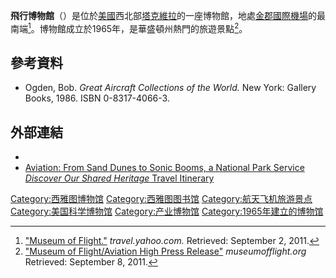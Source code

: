'''飛行博物館'''（{{lang-en|Museum of Flight}}）是位於[[美國|美國]]西北部[[塔克維拉_(華盛頓州)|塔克維拉]]的一座博物館，地處[[波音機場|金郡國際機場]]的最南端<ref name="yahoo">[http://travel.yahoo.com/p-travelguide-2747316-museum_of_flight_seattle-i "Museum of Flight."] {{Wayback|url=http://travel.yahoo.com/p-travelguide-2747316-museum_of_flight_seattle-i |date=20141111223432 }} ''travel.yahoo.com.'' Retrieved: September 2, 2011.</ref>。博物館成立於1965年，是華盛頓州熱門的旅遊景點<ref name="Museum of Flight">[http://www.museumofflight.org/press/aviation-high-school-breaks-ground-museum-flight "Museum of Flight/Aviation High Press Release"] {{Wayback|url=http://www.museumofflight.org/press/aviation-high-school-breaks-ground-museum-flight |date=20160418110713 }} ''museumofflight.org'' Retrieved: September 8, 2011.</ref>。

==參考資料==
{{reflist}}
* Ogden, Bob. ''Great Aircraft Collections of the World.'' New York: Gallery Books, 1986. ISBN 0-8317-4066-3.

==外部連結==
{{Commons category|Museum of Flight, Seattle}}
*{{official website|http://www.museumofflight.org/}}
*[http://www.nps.gov/history/nr/travel/aviation/ Aviation: From Sand Dunes to Sonic Booms, a National Park Service ''Discover Our Shared Heritage'' Travel Itinerary] {{Wayback|url=http://www.nps.gov/history/nr/travel/aviation/ |date=20140413164014 }}

[[Category:西雅图博物馆|Category:西雅图博物馆]]
[[Category:西雅图图书馆|Category:西雅图图书馆]]
[[Category:航天飞机旅游景点|Category:航天飞机旅游景点]]
[[Category:美国科学博物馆|Category:美国科学博物馆]]
[[Category:产业博物馆|Category:产业博物馆]]
[[Category:1965年建立的博物馆|Category:1965年建立的博物馆]]